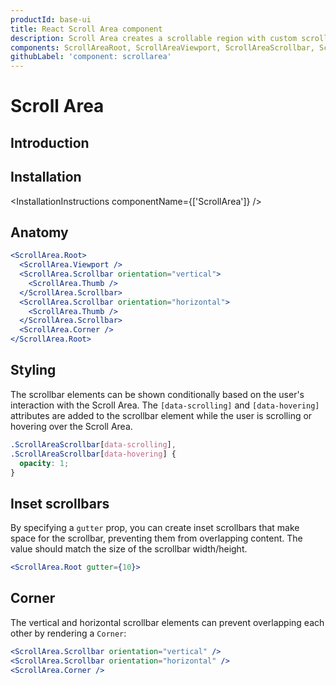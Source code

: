 ```yaml
---
productId: base-ui
title: React Scroll Area component
description: Scroll Area creates a scrollable region with custom scrollbars.
components: ScrollAreaRoot, ScrollAreaViewport, ScrollAreaScrollbar, ScrollAreaThumb, ScrollAreaCorner
githubLabel: 'component: scrollarea'
---
```


# Scroll Area

<Description />

<ComponentLinkHeader design={false} />

## Introduction

<Demo demo="ScrollAreaIntroduction" defaultCodeOpen="false" bg="gradient" />

## Installation

<InstallationInstructions componentName={['ScrollArea']} />

## Anatomy

```jsx
<ScrollArea.Root>
  <ScrollArea.Viewport />
  <ScrollArea.Scrollbar orientation="vertical">
    <ScrollArea.Thumb />
  </ScrollArea.Scrollbar>
  <ScrollArea.Scrollbar orientation="horizontal">
    <ScrollArea.Thumb />
  </ScrollArea.Scrollbar>
  <ScrollArea.Corner />
</ScrollArea.Root>
```

## Styling

The scrollbar elements can be shown conditionally based on the user's interaction with the Scroll Area. The `[data-scrolling]` and `[data-hovering]` attributes are added to the scrollbar element while the user is scrolling or hovering over the Scroll Area.

```css
.ScrollAreaScrollbar[data-scrolling],
.ScrollAreaScrollbar[data-hovering] {
  opacity: 1;
}
```

## Inset scrollbars

By specifying a `gutter` prop, you can create inset scrollbars that make space for the scrollbar, preventing them from overlapping content. The value should match the size of the scrollbar width/height.

```jsx
<ScrollArea.Root gutter={10}>
```

<Demo demo="ScrollAreaInset" defaultCodeOpen="false" />

## Corner

The vertical and horizontal scrollbar elements can prevent overlapping each other by rendering a `Corner`:

```jsx
<ScrollArea.Scrollbar orientation="vertical" />
<ScrollArea.Scrollbar orientation="horizontal" />
<ScrollArea.Corner />
```
